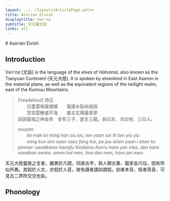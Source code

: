 ```yaml
---
layout: ../../layouts/ArticlePage.astro
title: Aserian Elvish 
displaytitle: Ven'na
subtitle: 天元靈文話
links: all
---
```


<ColourBand>
# Aserian Elvish
</ColourBand>

<CBox>

## Introduction

<Drop>V</Drop>_en'na_ \[文話\] is the language of the elves of _Halvanai_, also known as the Tianyuan Continent (天元大陸). It is spoken by elvenkind in East Aseron in the material plane, as well as the equivalent regions of the twilight realm, east of the Kunnuu Mountains.

> [!readaloud]
> 詩云    
> 　　日墨雷鳴風嘯嘯　　電揚水裂岭摇摇    
> 　　冥空雲散威平海　　暴主玄陽義善寥    
> 話說龍祖之神金帝　安有三子、是生三龍。長曰天、次曰地、三曰人。
> 
> _suuyan:_    
> 　　_ila mak loi ming han siu siu, ten yaan soi lit lien yiu yiu_    
> 　　_ming kun iem saan vaes fang hoi, po juu shien yaan i shan liu_    
> _janmar: savalkamo hanafu Kindaina Asirru hara yan irika, den hara savalkan senka. amon hal men, tiva dan men, hara jan men._

天元大陸靈族之言者，雖異於凡間，同承古字，與人類古篆、龍家金爪竝，因有所似所異。其假於人文，亦假於人音，故有讀者謂訓謂假。訓者本音，假者燕音，可見古二界所交交也矣。

## Phonology



</CBox>
